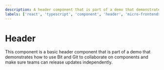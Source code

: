 ```yaml
---
description: A header component that is part of a demo that demonstrates how to use Bit and Git to collaborate on components and make sure teams can release updates independently.
labels: ['react', 'typescript', 'component', 'header', 'micro-frontends']
---
```


# Header

This component is a basic header component that is part of a demo that demonstrates how to use Bit and Git to collaborate on components and make sure teams can release updates independently.

